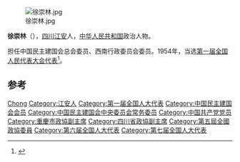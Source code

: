 [[File:徐崇林.jpg|thumb]]

'''徐崇林'''（{{bd|1906年|12月7日|1999年}}），[[四川|四川]][[江安|江安]]人，[[中华人民共和国|中华人民共和国]]政治人物。

担任中国民主建国会总会委员、西南行政委员会委员。1954年，当选[[第一届全国人民代表大会代表名单|第一届全国人民代表大会代表]]<ref>{{cite book|author=全国人民代表大会常务委员会办公厅|title=中华人民共和国第一届全国人民代表大会代表名单|year=1955年|publisher=全国人民代表大会常务委员会办公厅|url=http://book.ucdrs.superlib.net/views/specific/2929/bookDetail.jsp?dxNumber=000005772167&d=546843D0AE2464CD1C95896344A85614&fenlei=04070402|access-date=2015-01-27|archive-date=2019-01-24|archive-url=https://web.archive.org/web/20190124105450/http://book.ucdrs.superlib.net/views/specific/2929/bookDetail.jsp?dxNumber=000005772167&d=546843D0AE2464CD1C95896344A85614&fenlei=04070402|dead-url=no}}</ref>。

== 参考 ==
{{reflist}}

{{中国政治人物小作品}}
{{中国民主建国会第一届中央委员会}}
{{中国民主建国会第二届中央委员会}}
{{中国民主建国会第三届中央委员会}}
{{中国民主建国会第四届中央委员会}}
{{中国民主建国会第七届中央委员会}}

{{Authority control}}
{{DEFAULTSORT:Xu徐}}
[[Category:徐姓|Chong]]
[[Category:江安人|Category:江安人]]
[[Category:第一届全国人大代表|Category:第一届全国人大代表]]
[[Category:中国民主建国会会员|Category:中国民主建国会会员]]
[[Category:中国民主建国会中央委员会常务委员|Category:中国民主建国会中央委员会常务委员]]
[[Category:中国共产党党员|Category:中国共产党党员]]
[[Category:重慶市政協副主席|Category:重慶市政協副主席]]
[[Category:四川省政協副主席|Category:四川省政協副主席]]
[[Category:第五屆全國政協委員|Category:第五屆全國政協委員]]
[[Category:第六届全国人大代表|Category:第六届全国人大代表]]
[[Category:第七届全国人大代表|Category:第七届全国人大代表]]